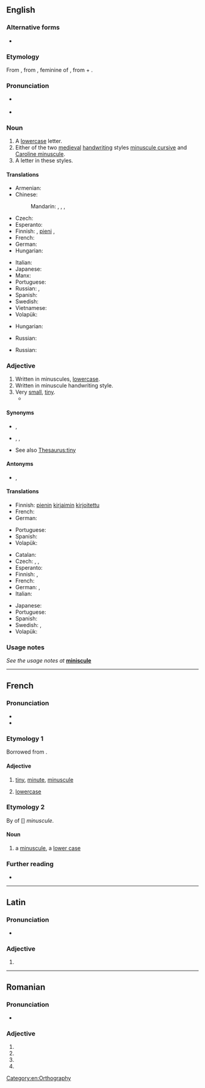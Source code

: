 ==English==
{{wikipedia}}

===Alternative forms===
* {{l|en|miniscule}} {{gloss|originally a misspelling, but now so common that it has come to be considered an alternative spelling by many}}

===Etymology===
From {{der|en|fr|minuscule}}, from {{der|en|la|minuscula}}, feminine of {{m|la|minusculus||rather less, rather small}}, from {{m|la|minus||less, smaller}} + {{m|la|-culus|pos=diminutive suffix}}.

===Pronunciation===
* {{a|RP}} {{IPA|/ˈmɪ.nəˌskjuːl/|lang=en}}
* {{a|US}} {{IPA|/ˈmɪ.nəˌskjul/|/mɪˈnʌˌskjul/|lang=en}}

===Noun===
{{en-noun}}

# A [[lowercase]] letter.
# Either of the two [[medieval]] [[handwriting]] styles [[minuscule cursive]] and [[Caroline minuscule]].
# A letter in these styles.

====Translations====
{{trans-top|lower-case letter}}
* Armenian: {{t+|hy|փոքրատառ}}
* Chinese:
*: Mandarin: {{t+|cmn|小寫字|sc=Hani}}, {{t+|cmn|小写字|tr=xiǎoxiězì|sc=Hani}}, {{t+|cmn|小寫字母|sc=Hani}}, {{t+|cmn|小写字母|tr=ziǎoxiězìmǔ|sc=Hani}}
* Czech: {{t|cs|miniskule|f}}
* Esperanto: {{t|eo|minusklo}}
* Finnish: {{t+|fi|pienaakkonen}}, [[pieni]] {{t+|fi|kirjain}}, {{t+|fi|minuskeli}}
* French: {{t+|fr|minuscule|f}}
* German: {{t+|de|Kleinbuchstabe|m}}
* Hungarian: {{t+|hu|kisbetű}}
{{trans-mid}}
* Italian: {{t+|it|minuscolo|m}}
* Japanese: {{t+|ja|小文字|tr=こもじ, komoji|sc=Jpan}}
* Manx: {{t|gv|lettyr beg|m}}
* Portuguese: {{t+|pt|minúscula|f}}
* Russian: {{t+|ru|стро́чная бу́ква|f}}, {{t|ru|ма́ленькая бу́ква|f}}
* Spanish: {{t+|es|minúscula|f}}
* Swedish: {{t+|sv|gemen|c}}
* Vietnamese: {{t|vi|chữ nhỏ}}
* Volapük: {{t+|vo|minud}}
{{trans-bottom}}

{{trans-top|medieval handwriting style}}
* Hungarian: {{t|hu|minuszkula}}
{{trans-mid}}
* Russian: {{t+|ru|мину́скул|m}}
{{trans-bottom}}

{{trans-top|letter in this style}}
* Russian: {{t+|ru|мину́скул|m}}
{{trans-mid}}
{{trans-bottom}}

===Adjective===
{{en-adj}}

# Written in minuscules, [[lowercase]].
# Written in minuscule handwriting style.
# Very [[small]], [[tiny]].
#* {{quote-magazine|title=No hiding place
|date=2013-05-25|volume=407|issue=8837|page=74|magazine={{w|The Economist}}
|url=http://www.economist.com/news/science-and-technology/21578357-plan-assess-peoples-personal-characteristics-their-twitter-streams-no
|passage=In America alone, people spent $170 billion on “direct marketing”—junk mail of both the physical and electronic varieties—last year. Yet of those who received unsolicited adverts through the post, only 3% bought anything as a result. If the bumf arrived electronically, the take-up rate was 0.1%. And for online adverts the “conversion” into sales was a '''minuscule''' 0.01%.}}
#: {{ux|en|a '''minuscule''' dot}}

====Synonyms====
* {{sense|written in minuscules}} {{l|en|lower-case}}, {{l|en|small}}
* {{sense|very small}} {{l|en|microscopic}}, {{l|en|minute}}, {{l|en|tiny}}
* See also [[Thesaurus:tiny]]

====Antonyms====
* {{sense|lower-case}} {{l|en|majuscule}}, {{l|en|uppercase}}

====Translations====
{{trans-top|written in minuscules}}
* Finnish: [[pieni|pienin]] [[kirjain|kirjaimin]] [[kirjoitettu]]
* French: {{t+|fr|minuscule}}
* German: {{t|de|Klein-}}
{{trans-mid}}
* Portuguese: {{t+|pt|minúsculo}}
* Spanish: {{t+|es|minúscula|f}}
* Volapük: {{t|vo|minudik}}
{{trans-bottom}}

{{trans-top|written in minuscule handwriting style}}
{{trans-mid}}
{{trans-bottom}}

{{trans-top|very small, tiny}}
* Catalan: {{t+|ca|minúscul}}
* Czech: {{t+|cs|drobný|m}}, {{t|cs|nepatrný|m}}, {{t|cs|malinký|m}}
* Esperanto: {{t|eo|malgrandega}}
* Finnish: {{t+|fi|mitätön}}, {{t+|fi|olematon}}
* French: {{t+|fr|minuscule}}
* German: {{qualifier|colloquial}} {{t+|de|klitzeklein}}, {{t+|de|winzig}}
* Italian: {{t+|it|minuscolo}}
{{trans-mid}}
* Japanese: {{t|ja|矮小|tr=waishou}}
* Portuguese: {{t+|pt|minúsculo}}
* Spanish: {{t+|es|minúsculo}}
* Swedish: {{t+|sv|jätteliten}} {{qualifier|colloquial}}, {{t+|sv|pytteliten}} {{qualifier|colloquial}}
* Volapük: {{t|vo|vemo smalik}}
{{trans-bottom}}

===Usage notes===
''See the usage notes at'' '''[[miniscule]]'''

[[Category:en:Orthography]]

----

==French==

===Pronunciation===
* {{fr-IPA}}
* {{audio|Fr-minuscule.ogg|audio|lang=fr}}

===Etymology 1===
Borrowed from {{bor|fr|la|minusculus}}.

====Adjective====
{{fr-adj}}

# [[tiny]], [[minute]], [[#Adjective|minuscule]]
# {{lb|fr|typography}} [[lowercase]]

===Etymology 2===
By {{glossary|ellipsis}} of [{{m|fr|lettre}}] ''minuscule''.

====Noun====
{{fr-noun|f}}

# {{lb|fr|typography}} a [[#Noun|minuscule]], a [[lower case]]
#: {{ant|fr|majuscule}}

===Further reading===
* {{R:TLFi}}

----

==Latin==

===Pronunciation===
* {{la-IPA}}

===Adjective===
{{la-adj-form|minuscule}}

# {{inflection of|minusculus||voc|m|s|lang=la}}

----

==Romanian==

===Pronunciation===
* {{IPA|[miˈnus.ku.le]|lang=ro}}

===Adjective===
{{head|ro|adjective form}}

# {{inflection of|minuscul||f|p|nom|lang=ro}}
# {{inflection of|minuscul||f|p|acc|lang=ro}}
# {{inflection of|minuscul||n|p|nom|lang=ro}}
# {{inflection of|minuscul||n|p|acc|lang=ro}}